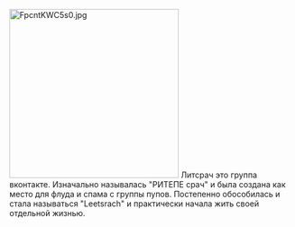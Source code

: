 [[File:FpcntKWC5s0.jpg|none|thumb|300x300px]]
Литсрач это группа вконтакте. Изначально называлась "РИТЕПЕ срач" и была создана как место для флуда и спама с группы пупов. Постепенно обособилась и стала называться "Leetsrach" и практически начала жить своей отдельной жизнью.